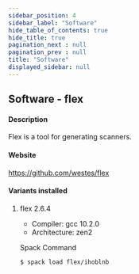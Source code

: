 ```yaml
---
sidebar_position: 4
sidebar_label: "Software"
hide_table_of_contents: true
hide_title: true
pagination_next : null
pagination_prev : null
title: "Software"
displayed_sidebar: null
---
```


## Software - flex


#### Description
Flex is a tool for generating scanners.

#### Website
https://github.com/westes/flex

#### Variants installed

1. flex 2.6.4

    - Compiler: gcc 10.2.0
    - Architecture: zen2

    Spack Command
    ```bash
    $ spack load flex/ihoblnb
    ```
